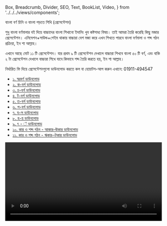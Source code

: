   Box,
  Breadcrumb,
  Divider,
  SEO,
  Text,
  BookList,
  Video,
} from '../../../views/components';

<SEO pageTitle="বাংলা বর্ণ চিনি ও বাংলা পড়তে শিখি (প্রেসেন্টেশন)" />
<Box maxWidth={960} margin="0 auto" padding={{ xs: 3, sm: 4 }}>

<Text variant="h2" textAlign="center">
  বাংলা বর্ণ চিনি ও বাংলা পড়তে শিখি (প্রেসেন্টেশন)
</Text>
<Divider />
<Breadcrumb
  links={[
    { url: '/', name: 'নীড়পাতা' },
    { url: '/study-materials/', name: 'শিক্ষাপোকরণ' },
    { url: '/study-materials/bengali', name: 'বাংলা' },
  ]}
/>
<Divider />

শুধু বাংলা বর্ণমালার বই দিয়ে বাচ্চাদের বাংলা শিখানো ইদানিং খুব কষ্টসাধ্য বিষয়। তাই আমরা তৈরি করেছি কিছু মজার প্রেসেন্টেশন। এনিমেশন+সাউন্ড+গেইম থাকায় বাচ্চারা বেশ মজা করে এখন শিখতে পারবে বাংলা বর্ণমালা ও শব্দ গঠন প্রক্রিয়া, ইন শা আল্লাহ।

এখানে আছে মোট ১১ টি প্রেসেন্টেশন। যার প্রথম ৯ টি প্রেসেন্টেশন দেখালে বাচ্চারা শিখবে বাংলা ৫০ টি বর্ণ, এবং বাকি ২ টা প্রেসেন্টেশন দেখালে বাচ্চারা শিখে যাবে কিভাবে শব্দ তৈরি করতে হয়, ইন শা আল্লাহ।

নির্ধারিত ফি দিয়ে প্রেসেন্টেশনগুলো ডাউনলোড করতে কল বা হোয়াটস-আপ করুন এখানে: 01911-494547

- [১. স্বরবর্ণ ডাউনলোড](https://docs.google.com/presentation/d/1Y052Cl_wAWar5UtnC0gAoM3QcnSau95o/edit#slide=id.p1)
- [২. ক-বর্গ ডাউনলোড](https://docs.google.com/presentation/d/1-r912_cvc4xg3Y9HWMl9UPlvuRk84e5E/edit?usp=sharing&ouid=106179897632712562234&rtpof=true&sd=true)
- [৩. চ-বর্গ ডাউনলোড](https://docs.google.com/presentation/d/131RIHU1X0sgZ3H5kb8kue0BsjPax5nqa/edit#slide=id.p1)
- [৪. ট-বর্গ ডাউনলোড](https://docs.google.com/presentation/d/1F2Qb_vdM09Qs-aoJER04jBl1W5yHcpw6/edit#slide=id.p1)
- [৫. ত-বর্গ ডাউনলোড](https://docs.google.com/presentation/d/1c2Lmt90Wv3gXae7RqK8QGo6oQzH_Lahm/edit#slide=id.p1)
- [৬. প-বর্গ ডাউনলোড](https://docs.google.com/presentation/d/1sLoIY2rwSQOAfO2VY0Oe9tinH-kQSzre/edit#slide=id.p1)
- [৭. য-স ডাউনলোড](https://docs.google.com/presentation/d/1XMmGLlDdb_TOYW4W6JxV89M4CE10NoKF/edit#slide=id.p1)
- [৮. হ-য় ডাউনলোড](https://docs.google.com/presentation/d/1s0RD5pmiUitzYYjgE-XGahGWf3RQjW55/edit#slide=id.p1)
- [৯. ৎ - ঁ ডাউনলোড](https://docs.google.com/presentation/d/14NKa_DaWGaBkj3lZm85z_ws7lA_jSdbk/edit#slide=id.p1)
- [১০. কার ও শব্দ গঠন - আকার-ঊকার ডাউনলোড](https://docs.google.com/presentation/d/1DAxNRrA6QM56AJ1Bf07ngBu24zHhmZP-/edit#slide=id.p1)
- [১১. কার ও শব্দ গঠন - ঋকার-ঔকার ডাউনলোড](https://docs.google.com/presentation/d/1JV4vbgC6sOVAoWmOtgIRdvxXhpEGEbnP/edit#slide=id.p1)

<Video
  videoSrcURL="https://www.youtube.com/embed/FArIDxr45jM"
  videoTitle="কীভাবে বাংলা পড়তে শেখাবেন"
  frameWidth="720px"
  frameHeight="504px"
  width="100%"
  mb={4}
  mt={4}
/>

</Box>
